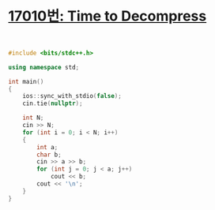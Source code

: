 # [17010번: Time to Decompress](https://www.acmicpc.net/problem/17010)

<br />

```cpp filename="C++" copy
#include <bits/stdc++.h>

using namespace std;

int main()
{
    ios::sync_with_stdio(false);
    cin.tie(nullptr);

    int N;
    cin >> N;
    for (int i = 0; i < N; i++)
    {
        int a;
        char b;
        cin >> a >> b;
        for (int j = 0; j < a; j++)
            cout << b;
        cout << '\n';
    }
}
```